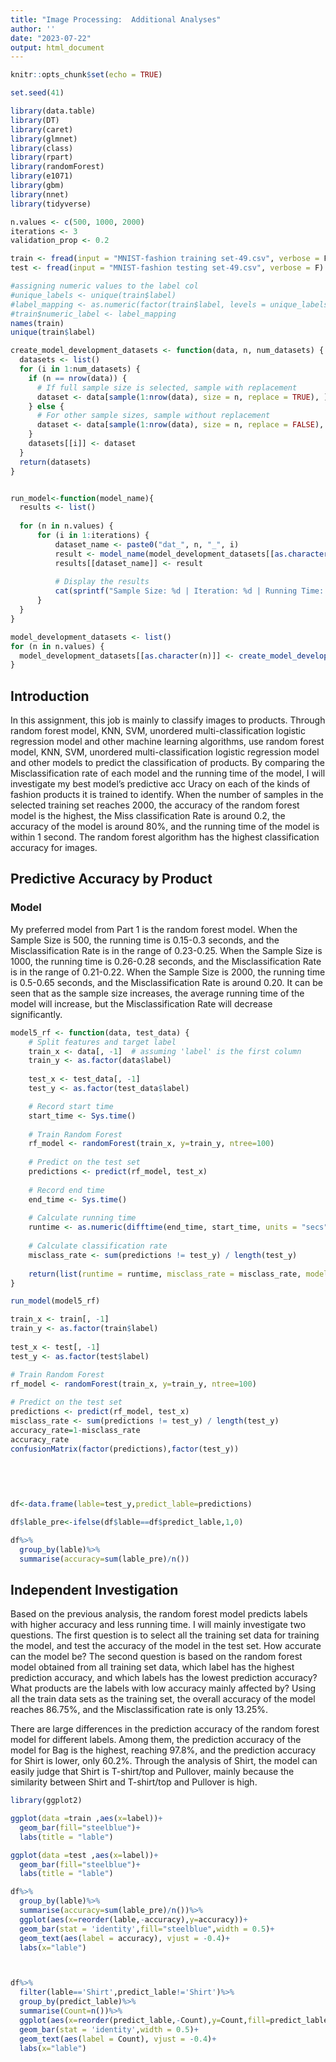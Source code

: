 ```yaml
---
title: "Image Processing:  Additional Analyses"
author: ''
date: "2023-07-22"
output: html_document
---
```



```r
knitr::opts_chunk$set(echo = TRUE)
```

```r
set.seed(41)
```

```r
library(data.table)
library(DT)
library(caret)
library(glmnet)
library(class)       
library(rpart)       
library(randomForest) 
library(e1071)      
library(gbm)        
library(nnet) 
library(tidyverse)
```



```r
n.values <- c(500, 1000, 2000)
iterations <- 3
validation_prop <- 0.2
```



```r
train <- fread(input = "MNIST-fashion training set-49.csv", verbose = F)
test <- fread(input = "MNIST-fashion testing set-49.csv", verbose = F)
```

```r
#assigning numeric values to the label col
#unique_labels <- unique(train$label)
#label_mapping <- as.numeric(factor(train$label, levels = unique_labels))
#train$numeric_label <- label_mapping
names(train)
unique(train$label)
```


```r
create_model_development_datasets <- function(data, n, num_datasets) {
  datasets <- list()
  for (i in 1:num_datasets) {
    if (n == nrow(data)) {
      # If full sample size is selected, sample with replacement
      dataset <- data[sample(1:nrow(data), size = n, replace = TRUE), ]
    } else {
      # For other sample sizes, sample without replacement
      dataset <- data[sample(1:nrow(data), size = n, replace = FALSE), ]
    }
    datasets[[i]] <- dataset
  }
  return(datasets)
}


run_model<-function(model_name){
  results <- list()
  
  for (n in n.values) {
      for (i in 1:iterations) {
          dataset_name <- paste0("dat_", n, "_", i)
          result <- model_name(model_development_datasets[[as.character(n)]][[i]], test)
          results[[dataset_name]] <- result
          
          # Display the results
          cat(sprintf("Sample Size: %d | Iteration: %d | Running Time: %f seconds | Misclassification Rate: %f\n", n, i, result$runtime, result$misclass_rate))
      }
  }
}


```

 
```r
model_development_datasets <- list()
for (n in n.values) {
  model_development_datasets[[as.character(n)]] <- create_model_development_datasets(train, n, num_datasets = 3)
}
```



## Introduction
In this assignment, this job is mainly to classify images to products. Through random forest model, KNN, SVM, unordered multi-classification logistic regression model and other machine learning algorithms, use random forest model, KNN, SVM, unordered multi-classification logistic regression model and other models to predict the classification of products. By comparing the Misclassification rate of each model and the running time of the model, I will investigate my best model's predictive acc Uracy on each of the kinds of fashion products it is trained to identify. When the number of samples in the selected training set reaches 2000, the accuracy of the random forest model is the highest, the Miss classification Rate is around 0.2, the accuracy of the model is around 80%, and the running time of the model is within 1 second. The random forest algorithm has the highest classification accuracy for images.



## Predictive Accuracy by Product



### Model 
My preferred model from Part 1 is the random forest model. When the Sample Size is 500, the running time is 0.15-0.3 seconds, and the Misclassification Rate is in the range of 0.23-0.25. When the Sample Size is 1000, the running time is 0.26-0.28 seconds, and the Misclassification Rate is in the range of 0.21-0.22. When the Sample Size is 2000, the running time is 0.5-0.65 seconds, and the Misclassification Rate is around 0.20.
It can be seen that as the sample size increases, the average running time of the model will increase, but the Misclassification Rate will decrease significantly.



```r
model5_rf <- function(data, test_data) {
    # Split features and target label
    train_x <- data[, -1]  # assuming 'label' is the first column
    train_y <- as.factor(data$label)
    
    test_x <- test_data[, -1]
    test_y <- as.factor(test_data$label)

    # Record start time
    start_time <- Sys.time()
    
    # Train Random Forest
    rf_model <- randomForest(train_x, y=train_y, ntree=100)
    
    # Predict on the test set
    predictions <- predict(rf_model, test_x)
    
    # Record end time
    end_time <- Sys.time()
    
    # Calculate running time
    runtime <- as.numeric(difftime(end_time, start_time, units = "secs"))
    
    # Calculate classification rate
    misclass_rate <- sum(predictions != test_y) / length(test_y)
    
    return(list(runtime = runtime, misclass_rate = misclass_rate, model = rf_model))
}
```

```r
run_model(model5_rf)
```


```r
train_x <- train[, -1] 
train_y <- as.factor(train$label)
    
test_x <- test[, -1]
test_y <- as.factor(test$label)

# Train Random Forest
rf_model <- randomForest(train_x, y=train_y, ntree=100)
    
# Predict on the test set
predictions <- predict(rf_model, test_x)
misclass_rate <- sum(predictions != test_y) / length(test_y)
accuracy_rate=1-misclass_rate
accuracy_rate
confusionMatrix(factor(predictions),factor(test_y))
    
    

    
        
df<-data.frame(lable=test_y,predict_lable=predictions)  

df$lable_pre<-ifelse(df$lable==df$predict_lable,1,0)  

df%>%
  group_by(lable)%>%
  summarise(accuracy=sum(lable_pre)/n())
```



## Independent Investigation
Based on the previous analysis, the random forest model predicts labels with higher accuracy and less running time.
I will mainly investigate two questions. The first question is to select all the training set data for training the model, and test the accuracy of the model in the test set. How accurate can the model be?
The second question is based on the random forest model obtained from all training set data, which label has the highest prediction accuracy, and which labels has the lowest prediction accuracy? What products are the labels with low accuracy mainly affected by?
Using all the train data sets as the training set, the overall accuracy of the model reaches 86.75%, and the Misclassification rate is only 13.25%.

There are large differences in the prediction accuracy of the random forest model for different labels. Among them, the prediction accuracy of the model for Bag is the highest, reaching 97.8%, and the prediction accuracy for Shirt is lower, only 60.2%.
Through the analysis of Shirt, the model can easily judge that Shirt is T-shirt/top and Pullover, mainly because the similarity between Shirt and T-shirt/top and Pullover is high.


```r
library(ggplot2)

ggplot(data =train ,aes(x=label))+
  geom_bar(fill="steelblue")+
  labs(title = "lable")

ggplot(data =test ,aes(x=label))+
  geom_bar(fill="steelblue")+
  labs(title = "lable")
```






```r
   
      
df%>%
  group_by(lable)%>%
  summarise(accuracy=sum(lable_pre)/n())%>%
  ggplot(aes(x=reorder(lable,-accuracy),y=accuracy))+
  geom_bar(stat = 'identity',fill="steelblue",width = 0.5)+
  geom_text(aes(label = accuracy), vjust = -0.4)+
  labs(x="lable")



df%>%
  filter(lable=='Shirt',predict_lable!='Shirt')%>%
  group_by(predict_lable)%>%
  summarise(Count=n())%>%
  ggplot(aes(x=reorder(predict_lable,-Count),y=Count,fill=predict_lable))+
  geom_bar(stat = 'identity',width = 0.5)+
  geom_text(aes(label = Count), vjust = -0.4)+
  labs(x="lable")

```